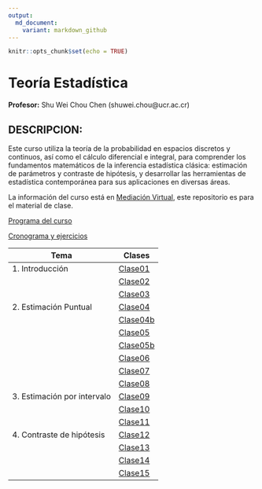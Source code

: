 ```yaml
---
output:
  md_document:
    variant: markdown_github
---
```


```r
knitr::opts_chunk$set(echo = TRUE)
```

# Teoría Estadística

**Profesor:** Shu Wei Chou Chen (shuwei.chou@ucr.ac.cr)


## DESCRIPCION:


Este curso utiliza la teoría de la probabilidad en espacios discretos y continuos, así como el cálculo diferencial e integral, para comprender los fundamentos matemáticos de la inferencia estadística clásica: estimación de parámetros y contraste de hipótesis, y desarrollar las herramientas de estadística contemporánea para sus aplicaciones en diversas áreas. 


La información del curso está en [Mediación Virtual](https://mv1.mediacionvirtual.ucr.ac.cr/course/view.php?id=34897), este repositorio es para el material de clase. 



<a href="Programa-XS3310.pdf">Programa del curso</a>


<a href="https://docs.google.com/spreadsheets/d/1MAGOqFPWk_utN8ucXHEQULb13s6497u2-gBMvLd5IVg/edit?usp=sharing">Cronograma y ejercicios</a>


| Tema                        |  Clases                               |
|-----------------------------|---------------------------------------|
| 1. Introducción             |       [Clase01](XS3310-I24_01.html)   |       
|                             |       [Clase02](XS3310-I24_02.html)   |   
|                             |       [Clase03](XS3310-I24_03.html)   |       
| 2. Estimación Puntual       |       [Clase04](XS3310-I24_04.html)   |  
|                             |       [Clase04b](XS3310-I24_04b.html) |
|                             |       [Clase05](XS3310-I24_05.html)   |      
|                             |       [Clase05b](XS3310-I24_05b.html) |     
|                             |       [Clase06](XS3310-I24_06.html)   |       
|                             |       [Clase07](XS3310-I24_07.html)   |      
|                             |       [Clase08](XS3310-I24_08.html)   | 
| 3. Estimación por intervalo |       [Clase09](XS3310-I24_09.html)   |  
|                             |       [Clase10](XS3310-I24_10.html)   | 
|                             |       [Clase11](XS3310-I24_11.html)   | 
| 4. Contraste de hipótesis   |       [Clase12](XS3310-I24_02.html)   |  
|                             |       [Clase13](XS3310-I24_13.html)   | 
|                             |       [Clase14](XS3310-I24_14.html)   | 
|                             |       [Clase15](XS3310-I24_15.html)   | 


